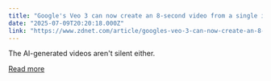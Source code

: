 ```yaml
---
title: "Google's Veo 3 can now create an 8-second video from a single image - how to try it"
date: "2025-07-09T20:20:18.000Z"
link: "https://www.zdnet.com/article/googles-veo-3-can-now-create-an-8-second-video-from-a-single-image-how-to-try-it/"
---
```


The AI-generated videos aren't silent either.

[Read more](https://www.zdnet.com/article/googles-veo-3-can-now-create-an-8-second-video-from-a-single-image-how-to-try-it/)

